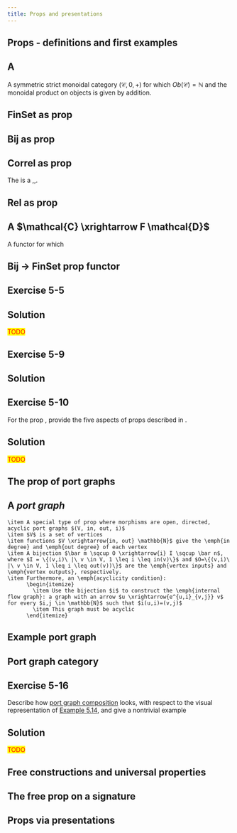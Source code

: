 ```yaml
---
title: Props and presentations
---
```


## Props - definitions and first examples


::: {.callout-tip icon=false collapse=false}
## A \emph{prop}
<div id="prop"/></div>
A symmetric strict monoidal category $(\mathcal{C}, 0,+)$ for which $Ob(\mathcal{C})=\mathbb{N}$ and the monoidal product on objects is given by addition.

:::



::: {.callout-caution icon=false collapse=false}
## **FinSet** as prop
<div id="finset-prop"/></div>

\begin{itemize}
    \item The \ref{Prop|prop|referenced} \textbf{FinSet}
    \item Morphisms $m \xrightarrow f n$ are \,functions from $\bar m$ to $\bar n$\,.
    \item The identities, symmetries, and composition rule are obvious.
    \item The monoidal product on functions is given by \,the disjoint union\,.
  \end{itemize}
:::

::: {.callout-caution icon=false collapse=false}
## **Bij** as prop
<div id="bij-prop"/></div>

\begin{itemize}
    \item Recall that a \ref{Function|bijection|referenced} is both surjective and injective.
    \item There is a \ref{Prop|prop|referenced} \textbf{Bij} where morphisms are bijections
    \item $m\ne n \implies$ \,$\mathbf{Bij}(m,n)=\varnothing)$\,
    \item \textbf{Bij} is a \,subcategory\, of \ref{FinSet as prop|\textbf{FinSet|referenced}}, so we can use the same monoidal product.
  \end{itemize}
:::

::: {.callout-caution icon=false collapse=false}
## **Correl** as prop
<div id="correl-prop"/></div>

The \ref{Compact closed SMC|compact closed category|referenced} \ref{Correl as CCC|\textbf{Corel|referenced}} is a \,\ref{Prop|prop|referenced}\,.

:::

::: {.callout-caution icon=false collapse=false}
## **Rel** as prop
<div id="rel-prop"/></div>

\begin{itemize}
    \item There is a \ref{Prop|prop|referenced} \textbf{Rel}
    \item Morphisms are relations $R \subseteq \bar m \times \bar n$
    \item Composition with $S \subseteq \bar n \times \bar p$ is
          \begin{itemize}
            \item $\{(i, k)\ |\  \exists (i, j) \in R \land \exists (j,k) \in S\}$
          \end{itemize}
    \item Monoidal product is given by the coproduct, which amounts to placing the two relations side-by-side.
  \end{itemize}
:::


::: {.callout-tip icon=false collapse=false}
## A \ref{Prop|\emph{prop|referenced}} \emph{functor} $\mathcal{C} \xrightarrow F \mathcal{D}$
<div id="prop-functor"/></div>
A functor for which
\begin{itemize}
  \item $\forall n \in \mathbb{N}: F(n)=n$
  \item For all $m_1 \xrightarrow f m_2$ and $n_1 \xrightarrow g n_2 \in \mathcal{C}$: $F(f))+F(g)=F(f+g) \in \mathcal{D}$
\end{itemize}
:::

::: {.callout-caution icon=false collapse=false}
## **Bij** $\rightarrow$ **FinSet** prop functor
<div id="bij-finset-prop-functor"/></div>

\begin{itemize}
    \item The inclusion $\mathbf{Bij} \overset{i}{\hookrightarrow} \mathbf{FinSet}$ is a \ref{Prop functor|prop functor|referenced}.
    \item There is a \ref{Prop functor|prop functor|referenced} $\mathbf{Bij} \xrightarrow F \mathbf{Rel_{Fin}}$ defined by $F(\bar{m} \xrightarrow{f} \bar{n}):=\{(i,j)\ |\ f(i)=j\} \in \bar m \times \bar n$
  \end{itemize}
:::


::: {.callout-important icon=false collapse=false}
## Exercise 5-5
<div id="5-5"/></div>

\begin{enumerate}
    \item Draw a morphism $3 \xrightarrow f 2$ and a morphism $2 \xrightarrow g 4$ in \ref{FinSet as prop|\textbf{FinSet|referenced}}
    \item Draw $f+g$
    \item What is the natural composition rule for morphisms in \ref{FinSet as prop|\textbf{FinSet|referenced}}
    \item What are the identities in \ref{FinSet as prop|\textbf{FinSet|referenced}}
    \item Draw a symmetry map $\sigma_{m,n}$ for some $m,n$ in \ref{FinSet as prop|\textbf{FinSet|referenced}}.
  \end{enumerate}

::: {.callout-note collapse=true appearance="minimal"}
## Solution
[TODO]{style="color: red; background-color: yellow;"}
:::
:::


::: {.callout-important icon=false collapse=false}
## Exercise 5-9
<div id="5-9"/></div>

\begin{itemize}
    \item A \emph{posetal prop} is a prop that is also a poset.
    \item In other words, a symmetric monoidal preorder $(\mathbb{N}, \leq)$ for some posetal relation $\leq$, where the monoidal product is addition.
    \item Give three examples of a posetal prop.
  \end{itemize}

::: {.callout-note collapse=true appearance="minimal"}
## Solution
\begin{enumerate}
    \item The normal meaning of $\leq$ as less than or equal to
    \item The divisibility relation
    \item The opposite of the first example (greater than or equal to).
  \end{enumerate}

:::
:::


::: {.callout-important icon=false collapse=false}
## Exercise 5-10
<div id="5-10"/></div>

For the prop \ref{Rel as prop|\textbf{Rel|referenced}}, provide the five aspects of props described in \ref{Props - definition and first examples|the notes|referenced}.

::: {.callout-note collapse=true appearance="minimal"}
## Solution
[TODO]{style="color: red; background-color: yellow;"}
:::
:::


## The prop of port graphs

::: {.callout-tip icon=false collapse=false}
## A *port graph*

<div id="port-graph"/></div>
    \item A special type of prop where morphisms are open, directed, acyclic port graphs $(V, in, out, i)$
    \item $V$ is a set of vertices
    \item functions $V \xrightarrow{in, out} \mathbb{N}$ give the \emph{in degree} and \emph{out degree} of each vertex
    \item A bijection $\bar m \sqcup O \xrightarrow{i} I \sqcup \bar n$, where $I = \{(v,i)\ |\ v \in V, 1 \leq i \leq in(v)\}$ and $O=\{(v,i)\ |\ v \in V, 1 \leq i \leq out(v))\}$ are the \emph{vertex inputs} and \emph{vertex outputs}, respectively.
    \item Furthermore, an \emph{acyclicity condition}:
          \begin{itemize}
            \item Use the bijection $i$ to construct the \emph{internal flow graph}: a graph with an arrow $u \xrightarrow{e^{u,i}_{v,j}} v$ for every $i,j \in \mathbb{N}$ such that $i(u,i)=(v,j)$
            \item This graph must be acyclic
          \end{itemize}
:::


::: {.callout-caution icon=false collapse=false}
## Example port graph
<div id="ex-port-graph"/></div>

\begin{itemize}
    \item A $(2,3)$ \ref{Port graph|port-graph|referenced}. [Draw this]
    \item Since the overall type is $(2,3)$ we know we need a box with two overall inputs and three overall outputs.
    \item There are three internal boxes, meaning the vertex set is $\{a, b, c\}$.
    \item $in(a)=1$ and $out(a)=3$ which tells us to draw one port on the LHS and three on the RHS.
    \item The bijection $i$ tells us how the ports are connected by wires.
    \item [[TODO]{style="color: red; background-color: yellow;"} Draw this]
    \item The acyclic internal flow graph is shown below [[TODO]{style="color: red; background-color: yellow;"} Draw this]
  \end{itemize}

:::


::: {.callout-caution icon=false collapse=false}
## Port graph category
<div id="pg-cat"/></div>

\begin{itemize}
    \item A category \textbf{PG} whose objects are \, natural numbers and morphisms are \,port graphs \,
    \item We can compose a $(m,n)$ port graph with a $(n, p)$ port graph $(V \sqcup V',[in,in'],[out,out'], i'')$
    \item $V \sqcup V' \xrightarrow{[in,in']} \mathbb{N}$ maps elements of $V$ according to $in$ and elements of $V'$ according to $in'$ (likewise for \emph{out}).
    \item  The bijection $\bar m \sqcup O \sqcup O' \xrightarrow{i''} I \sqcup I' \sqcup \bar p$ is defined as \, $i''(x)=\begin{cases}i(x) & i(x) \in I \\ i'(i(x))& i(x) \in \bar n \\ i'(x) & x \in O' \end{cases}$ \,
    \item The identity port graph on $n$ is \, $(\varnothing, !, !, id_{\bar n})$ \, where $\varnothing \xrightarrow{!} \mathbb{N}$ is a unique function.
    \item This category is a prop.
    \item The monoidal product of two portgraphs... [TODO]{style="color: red; background-color: yellow;"}
  \end{itemize}
:::


::: {.callout-important icon=false collapse=false}
## Exercise 5-16
<div id="5-16"/></div>

Describe how [port graph composition](#pg-cat) looks, with respect to the visual representation of [Example 5.14](#ex-port-graph), and give a nontrivial example

::: {.callout-note collapse=true appearance="minimal"}
## Solution
[TODO]{style="color: red; background-color: yellow;"}
:::
:::

## Free constructions and universal properties

## The free prop on a signature

## Props via presentations
